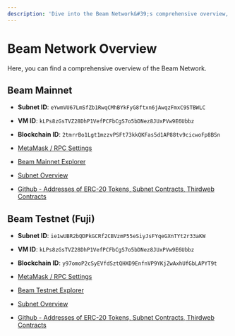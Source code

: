 ```yaml
---
description: 'Dive into the Beam Network&#39;s comprehensive overview, detailing Mainnet and Testnet configurations.'
---
```



# Beam Network Overview

Here, you can find a comprehensive overview of the Beam Network.


## Beam Mainnet

- **Subnet ID**: `eYwmVU67LmSfZb1RwqCMhBYkFyG8ftxn6jAwqzFmxC9STBWLC`
- **VM ID**: `kLPs8zGsTVZ28DhP1VefPCFbCgS7o5bDNez8JUxPVw9E6Ubbz`
- **Blockchain ID**: `2tmrrBo1Lgt1mzzvPSFt73kkQKFas5d1AP88tv9cicwoFp8BSn`

- [MetaMask / RPC Settings](/chain/get-started/rpc#connect-to-beam-mainnet-with-metamask)
- [Beam Mainnet Explorer](https://subnets.avax.network/beam)
- [Subnet Overview](https://subnets.avax.network/subnets/eYwmVU67LmSfZb1RwqCMhBYkFyG8ftxn6jAwqzFmxC9STBWLC)
- [Github - Addresses of ERC-20 Tokens, Subnet Contracts, Thirdweb Contracts](https://github.com/BuildOnBeam/beam-subnet)

## Beam Testnet (Fuji)

- **Subnet ID**: `ie1wUBR2bQDPkGCRf2CBVzmP55eSiyJsFYqeGXnTYt2r33aKW`
- **VM ID**: `kLPs8zGsTVZ28DhP1VefPCFbCgS7o5bDNez8JUxPVw9E6Ubbz`
- **Blockchain ID**: `y97omoP2cSyEVfdSztQHXD9EnfnVP9YKjZwAxhUfGbLAPYT9t`

- [MetaMask / RPC Settings](/chain/get-started/rpc#beam-testnet-fuji)
- [Beam Testnet Explorer](https://subnets-test.avax.network/beam)
- [Subnet Overview](https://subnets-test.avax.network/subnets/yie1wUBR2bQDPkGCRf2CBVzmP55eSiyJsFYqeGXnTYt2r33aKW)
- [Github - Addresses of ERC-20 Tokens, Subnet Contracts, Thirdweb Contracts](https://github.com/BuildOnBeam/beam-subnet)

